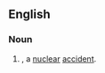 {{also|broken arrow}}

==English==

===Noun===
{{en-noun|head=[[Broken]] [[Arrow]]}}

# {{US|euphemistic}} {{alternative spelling of|broken arrow|nodot=1}}, a [[nuclear]] [[accident]].